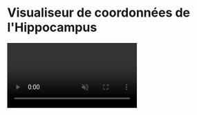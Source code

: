 
# Visualiseur de coordonnées de l'Hippocampus

<video src={Final} controls muted autoPlay loop />

À cause de la forme recroquevillée de l'Hippocampus, les chercheurs n'utilisent pas les coordonnées cartésiennes, mais un système plus proche de la structure même de cette région cérébrale de la souris.

Pour effectuer la correspondance avec les coordonnées cartésiennes orthonormées, on utilise des volumes au format NRRD qui sont d'énormes matrices générées par des programmes.

Le visualiseur web que j'ai écrit, lit les coordonnés dans les voxels de ces volumes et les applique à la forme de l'Hippocampus.
De cette façon, les chercheurs peuvent vérifier visuellement que leurs calculs sont corrects.
